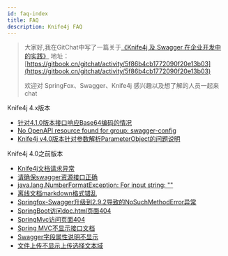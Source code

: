 ```yaml
---
id: faq-index
title: FAQ 
description: Knife4j FAQ 
---
```


>大家好,我在GitChat中写了一篇关于[《Knife4j 及 Swagger 在企业开发中的实践》](https://gitbook.cn/gitchat/activity/5f86b4cb1772090f20e13b03)
>地址：[https://gitbook.cn/gitchat/activity/5f86b4cb1772090f20e13b03](https://gitbook.cn/gitchat/activity/5f86b4cb1772090f20e13b03)
>
>欢迎对 SpringFox、Swagger、Knife4j 感兴趣以及想了解的人员一起来chat 
>


Knife4j 4.x版本
- [针对4.1.0版本接口响应Base64编码的情况](faq/v4/knife4j-base64-response)
- [No OpenAPI resource found for group: swagger-config](faq/v4/knife4j-no-openapi)
- [Knife4j v4.0版本针对参数解析ParameterObject的问题说明](faq/v4/knife4j-parameterobject-flat-param)


Knife4j 4.0之前版本


- [Knife4j文档请求异常](faq/knife4j-exception)  
- [请确保swagger资源接口正确](faq/swaggerResourceInvalid)
- [java.lang.NumberFormatException: For input string: ""](faq/format-exception)
- [离线文档markdown格式错乱](faq/md-format-error)
- [Springfox-Swagger升级到2.9.2导致的NoSuchMethodError异常](faq/sp-nmerror)
- [SpringBoot访问doc.html页面404](faq/springboot-404)
- [SpringMvc访问页面404](faq/springmvc-404)
- [Spring MVC不显示接口文档](faq/springmvc-notshow)
- [Swagger字段属性说明不显示](faq/swagger-des-not-found)
- [文件上传不显示上传选择文本域](faq/upload-error)
 
 
 